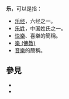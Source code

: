 {{wikt|樂}}
'''乐'''，可以是指：
* [[乐经|乐经]]，六经之一。
* [[乐姓|乐姓]]，中国姓氏之一。
* [[快樂|快樂]]、喜樂的簡稱。
* [[樂_(佛教)|樂 (佛教)]]
* [[音樂|音樂]]的簡稱。

== 參見 ==
* {{Lookfrom|樂}}
* {{Lookfrom|乐}}

{{消歧义|L|Cat=一字消歧义}}